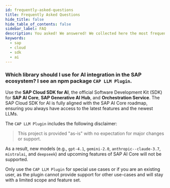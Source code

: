 ```yaml
---
id: frequently-asked-questions
title: Frequently Asked Questions
hide_title: false
hide_table_of_contents: false
sidebar_label: FAQ
description: You asked! We answered! We collected here the most frequent question about SAP Cloud SDK for AI (JavaScript).
keywords:
  - sap
  - cloud
  - sdk
  - ai
---
```


### Which library should I use for AI integration in the SAP ecosystem? I see an npm package `CAP LLM Plugin`.

Use the **SAP Cloud SDK for AI**, the official Software Development Kit (SDK) for **SAP AI Core**, **SAP Generative AI Hub**, and **Orchestration Service**.
The SAP Cloud SDK for AI is fully aligned with the SAP AI Core roadmap, ensuring you always have access to the latest features and the newest LLMs.

The `CAP LLM Plugin` includes the following disclaimer:

> This project is provided "as-is" with no expectation for major changes or support.

As a result, new models (e.g., `gpt-4.1`, `gemini-2.0`, `anthropic--claude-3.7`, `mistralai`, and `deepseek`) and upcoming features of SAP AI Core will not be supported.

Only use the `CAP LLM Plugin` for special use cases or if you are an existing user, as the plugin cannot provide support for other use-cases and will stay with a limited scope and feature set.
